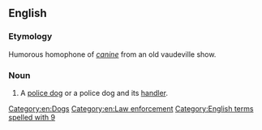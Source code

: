 ==English==

===Etymology===
Humorous homophone of ''[[canine]]'' from an old vaudeville show.

===Noun===
{{en-noun|head=K-9 [[unit]]}}

# {{label|en|US}} A [[police dog]] or a police dog and its [[handler]].

[[Category:en:Dogs]]
[[Category:en:Law enforcement]]
[[Category:English terms spelled with 9]]